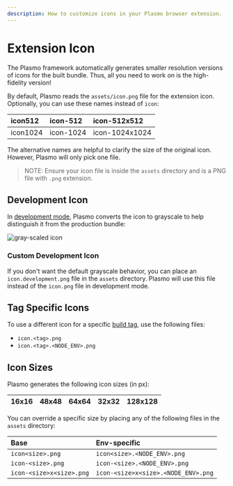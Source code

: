 ```yaml
---
description: How to customize icons in your Plasmo browser extension.
---
```


# Extension Icon

The Plasmo framework automatically generates smaller resolution versions of icons for the built bundle. Thus, all you need to work on is the high-fidelity version!

By default, Plasmo reads the `assets/icon.png` file for the extension icon. Optionally, you can use these names instead of `icon`:

| icon512  | icon-512  | icon-512x512   |
| :------- | :-------- | :------------- |
| icon1024 | icon-1024 | icon-1024x1024 |

The alternative names are helpful to clarify the size of the original icon. However, Plasmo will only pick one file.

> NOTE: Ensure your icon file is inside the `assets` directory and is a PNG file with `.png` extension.

## Development Icon

In [development mode](/workflows/dev), Plasmo converts the icon to grayscale to help distinguish it from the production bundle:

![gray-scaled icon](@screenshots/2022-09-26-01-52-08.png)

### Custom Development Icon

If you don't want the default grayscale behavior, you can place an `icon.development.png` file in the `assets` directory. Plasmo will use this file instead of the `icon.png` file in development mode.

## Tag Specific Icons

To use a different icon for a specific [build tag](/workflows/build#with-a-custom-tag), use the following files:

- `icon.<tag>.png`
- `icon.<tag>.<NODE_ENV>.png`

## Icon Sizes

Plasmo generates the following icon sizes (in px):

| 16x16 | 48x48 | 64x64 | 32x32 | 128x128 |
| ----- | ----- | ----- | ----- | ------- |

You can override a specific size by placing any of the following files in the `assets` directory:

| Base                     | Env-specific                        |
| :----------------------- | :---------------------------------- |
| `icon<size>.png`         | `icon<size>.<NODE_ENV>.png`         |
| `icon-<size>.png`        | `icon-<size>.<NODE_ENV>.png`        |
| `icon-<size>x<size>.png` | `icon-<size>x<size>.<NODE_ENV>.png` |
